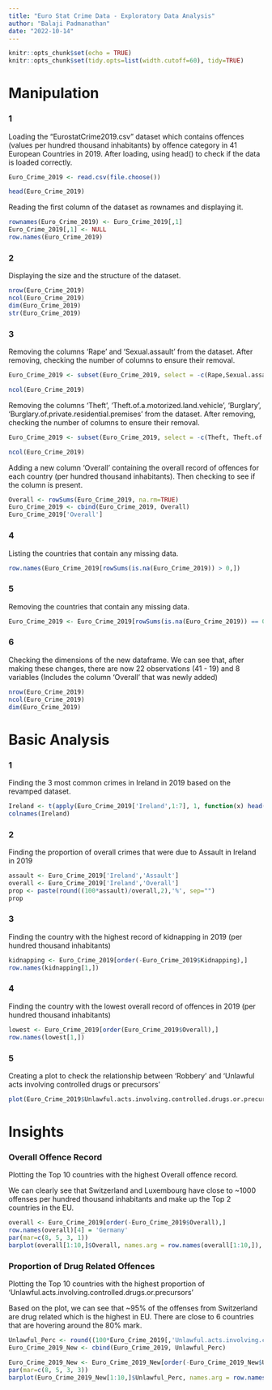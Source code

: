 ---
title: "Euro Stat Crime Data - Exploratory Data Analysis"
author: "Balaji Padmanathan"
date: "2022-10-14"
---

```{r setup, include=FALSE}
knitr::opts_chunk$set(echo = TRUE)
knitr::opts_chunk$set(tidy.opts=list(width.cutoff=60), tidy=TRUE)
```

# Manipulation

### 1

Loading the "EurostatCrime2019.csv" dataset which contains offences (values per hundred thousand inhabitants) by offence category in 41 European Countries in 2019. After loading, using head() to check if the data is loaded correctly. 

```{r dataload}
Euro_Crime_2019 <- read.csv(file.choose())

head(Euro_Crime_2019)
```


Reading the first column of the dataset as rownames and displaying it.
```{r countries}
rownames(Euro_Crime_2019) <- Euro_Crime_2019[,1]
Euro_Crime_2019[,1] <- NULL
row.names(Euro_Crime_2019)
```


### 2


Displaying the size and the structure of the dataset.
```{r shape}

nrow(Euro_Crime_2019)
ncol(Euro_Crime_2019)
dim(Euro_Crime_2019)
str(Euro_Crime_2019)

```

### 3 

Removing the columns 'Rape' and 'Sexual.assault' from the dataset. After removing, checking the number of columns to ensure their removal.
```{r command1}

Euro_Crime_2019 <- subset(Euro_Crime_2019, select = -c(Rape,Sexual.assault))

ncol(Euro_Crime_2019)
```

Removing the columns 'Theft', 'Theft.of.a.motorized.land.vehicle', 'Burglary', 'Burglary.of.private.residential.premises' from the dataset. After removing, checking the number of columns to ensure their removal.
```{r command2}
Euro_Crime_2019 <- subset(Euro_Crime_2019, select = -c(Theft, Theft.of.a.motorized.land.vehicle, Burglary, Burglary.of.private.residential.premises))

ncol(Euro_Crime_2019)

```

Adding a new column 'Overall' containing the overall record of offences for each country (per hundred
thousand inhabitants). Then checking to see if the column is present.
```{r command3}
Overall <- rowSums(Euro_Crime_2019, na.rm=TRUE)
Euro_Crime_2019 <- cbind(Euro_Crime_2019, Overall)
Euro_Crime_2019['Overall']

```


### 4 

Listing the countries that contain any missing data.
```{r missing}
row.names(Euro_Crime_2019[rowSums(is.na(Euro_Crime_2019)) > 0,])
```

### 5 

Removing the countries that contain any missing data.
```{r removal}
Euro_Crime_2019 <- Euro_Crime_2019[rowSums(is.na(Euro_Crime_2019)) == 0, ]

```

### 6

Checking the dimensions of the new dataframe. We can see that, after making these changes, there are now 22 observations (41 - 19) and 8 variables (Includes the column 'Overall' that was newly added)
```{r observations}

nrow(Euro_Crime_2019)
ncol(Euro_Crime_2019)
dim(Euro_Crime_2019)

```


# Basic Analysis

### 1

Finding the 3 most common crimes in Ireland in 2019 based on the revamped dataset.

```{r ireland1}
Ireland <- t(apply(Euro_Crime_2019['Ireland',1:7], 1, function(x) head(sort(x, decreasing = TRUE), 3)))
colnames(Ireland)

```
### 2

Finding the proportion of overall crimes that were due to Assault in Ireland in 2019

```{r ireland2}
assault <- Euro_Crime_2019['Ireland','Assault']
overall <- Euro_Crime_2019['Ireland','Overall']
prop <- paste(round((100*assault)/overall,2),'%', sep="")
prop

```
### 3


Finding the country with the highest record of kidnapping in 2019 (per hundred thousand inhabitants)
```{r kidnapping}
kidnapping <- Euro_Crime_2019[order(-Euro_Crime_2019$Kidnapping),]
row.names(kidnapping[1,])

```
### 4

Finding the country with the lowest overall record of offences in 2019 (per hundred thousand
inhabitants)
```{r lowest}
lowest <- Euro_Crime_2019[order(Euro_Crime_2019$Overall),]
row.names(lowest[1,])

```
### 5

Creating a plot to check the relationship between 'Robbery' and 'Unlawful acts involving
controlled drugs or precursors' 

```{r plot}

plot(Euro_Crime_2019$Unlawful.acts.involving.controlled.drugs.or.precursors, Euro_Crime_2019$Robbery, xlab = 'Unlawful Acts involving Drugs', ylab = 'Robbery', main = 'Relationship between Robbery and Unlawful Acts Involving Drugs')

```

# Insights

### Overall Offence Record

Plotting the Top 10 countries with the highest Overall offence record.

We can clearly see that Switzerland and Luxembourg have close to ~1000 offenses per hundred thousand inhabitants and make up the Top 2 countries in the EU. 

```{r offences}
overall <- Euro_Crime_2019[order(-Euro_Crime_2019$Overall),]
row.names(overall)[4] = 'Germany'
par(mar=c(8, 5, 3, 1))
barplot(overall[1:10,]$Overall, names.arg = row.names(overall[1:10,]), main = 'Top 10 Countries with the highest Overall offence record', ylab = 'Overall offence records', ylim = c(0,1000), col = 'lightblue', las = 2)
```


### Proportion of Drug Related Offences

Plotting the Top 10 countries with the highest proportion of 'Unlawful.acts.involving.controlled.drugs.or.precursors'

Based on the plot, we can see that ~95% of the offenses from Switzerland are drug related which is the highest in EU. There are close to 6 countries that are hovering around the 80% mark. 

```{r plot3}
Unlawful_Perc <- round((100*Euro_Crime_2019[,'Unlawful.acts.involving.controlled.drugs.or.precursors'])/Euro_Crime_2019[,'Overall'],2)
Euro_Crime_2019_New <- cbind(Euro_Crime_2019, Unlawful_Perc)

Euro_Crime_2019_New <- Euro_Crime_2019_New[order(-Euro_Crime_2019_New$Unlawful_Perc),]
par(mar=c(8, 5, 3, 3))
barplot(Euro_Crime_2019_New[1:10,]$Unlawful_Perc, names.arg = row.names(Euro_Crime_2019_New[1:10,]), main = 'Top 10 Countries with the highest proportion of Drug related offences', ylab = 'Percentage of Overall records', ylim = c(0,100), col = 'lightgreen', las = 2)




```





